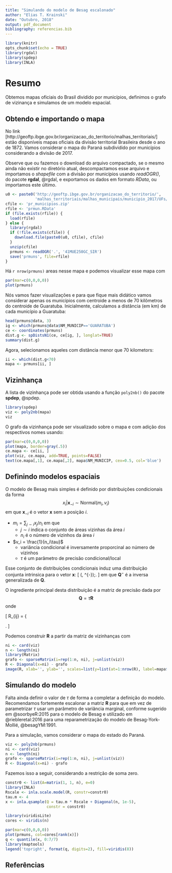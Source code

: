 ```yaml
---
title: "Simulando do modelo de Besag escalonado"
author: "Elias T. Krainski"
date: "Outubro, 2018"
output: pdf_document
bibliography: referencias.bib 
---
```


```r
library(knitr)
opts_chunk$set(echo = TRUE)
library(rgdal)
library(spdep)
library(INLA)
```

# Resumo 

Obtemos mapas oficiais do Brasil dividido por municípios, 
definimos o grafo de vizinança e simulamos de um modelo espacial. 

## Obtendo e importando o mapa

No link [http://geoftp.ibge.gov.br/organizacao_do_territorio/malhas_territoriais/]
estão disponíveis mapas oficiais da divisão territorial Brasileira 
desde o ano de 1872. 
Vamos considerar o mapa do Paraná subdividido por municípios considerando 
a divisão de 2017. 

Observe que ou fazemos o download do arquivo compactado, 
se o mesmo ainda não existir no diretório atual, 
descompactamos esse arquivo e 
importamos o _shapefile_ com a divisão por municípios usando 
_readOGR()_, do pacote **rgdal**, @rgdal, 
e exportamos os dados em formato _RData_, 
ou importamos este último. 

```r
u0 <- paste0('http://geoftp.ibge.gov.br/organizacao_do_territorio/', 
             'malhas_territoriais/malhas_municipais/municipio_2017/UFs/PR/')
cfile <- 'pr_municipios.zip'
rfile <- 'prmun.RData'
if (file.exists(rfile)) {
  load(rfile) 
} else {
  library(rgdal)
  if (!file.exists(cfile)) {
    download.file(paste0(u0, cfile), cfile)
  }
  unzip(cfile)
  prmuns <- readOGR('.', '41MUE250GC_SIR') 
  save('prmuns', file=rfile) 
}
```

Há `r nrow(prmuns)` areas nesse mapa e podemos 
visualizar esse mapa com 

```r
par(mar=c(0,0,0,0))
plot(prmuns)
```

Nós vamos fazer visualizações e para que fique mais didático vamos 
considerar apenas os municípios com centroide a menos de 70 kilômetros 
do centroide de Guaratuba. 
Inicialmente, calculamos a distância (em km) 
de cada município a Guaratuba:

```r
head(prmuns@data, 3)
ig <- which(prmuns@data$NM_MUNICIP=='GUARATUBA')
ce <- coordinates(prmuns)
dist.g <- spDistsN1(ce, ce[ig, ], longlat=TRUE)
summary(dist.g) 
```

Agora, selecionamos aqueles com distância menor que 70 kilometors: 

```r
ii <- which(dist.g<70)
mapa <- prmuns[ii, ]
```

## Vizinhança 

A lista de vizinhança pode ser obtida usando a função `poly2nb()`
do pacote **spdep**, @spdep. 

```r
library(spdep)
viz <- poly2nb(mapa)
viz
```

O grafo da vizinhança pode ser visualizado sobre o mapa e 
com adição dos respectivos nomes usando:

```r
par(mar=c(0,0,0,0))
plot(mapa, border=gray(.5))
ce.mapa <- ce[ii, ]
plot(viz, ce.mapa, add=TRUE, points=FALSE) 
text(ce.mapa[,1], ce.mapa[,2], mapa$NM_MUNICIP, cex=0.5, col='blue') 
```


## Definindo modelos espaciais 

O modelo de Besag mais simples é definido por distribuições condicionais da forma 
$$x_i | \mathbf{x}_{-i} \sim \textrm{Normal}(m_i, v_i)$$ 
em que $\mathbf{x}_{-i}$ é o vetor $\mathbf{x}$ sem a posição $i$.

- $m_i = \sum_{j\sim i}x_j/n_i$ em que 
    - $j\sim i$ indica o conjunto de áreas vizinhas da área $i$
    - $n_i$ é o número de vizinhos da área $i$

- $v_i = \frac{1}{n_i\tau}$
    - variância condicional é inversamente proporcinal ao número de vizinhos
    - $\tau$ é um parâmetro de precisão condicional/local

Esse conjunto de distribuições condicionais induz uma distribuição 
conjunta intrinsica para o vetor $\mathbf{x}$:
\[
\mathbf{x} \sim \textrm{Normal}(\mathbf{0}, \mathbf{Q}^{-})\;.
\]
em que $\mathbf{Q}^{-}$ é a inversa generalizada de $\mathbf{Q}$. 

O ingrediente principal desta distribuição é a matriz de precisão 
dada por 
$$\mathbf{Q} = \tau \mathbf{R}$$ 
onde 

\[
R_{ij} = \left\{ \begin{array}{rl} 
 n_i, & \textrm{ se } i=j \\
 -1, & \textrm{ se } i\sim j \\
 0, & \textrm{ caso contrario}
 \end{array} \right.
\]

Podemos construir $\mathbf{R}$ a partir da matriz de vizinhanças com 

```r
ni <- card(viz)
n <- length(ni)
library(Matrix)
grafo <- sparseMatrix(i=rep(1:n, ni), j=unlist(viz))
R <- Diagonal(x=ni) - grafo
image(R, xlab='', ylab='', scales=list(y=list(at=1:nrow(R), label=mapa$NM_MUNICIP)))
```


## Simulando do modelo 

Falta ainda definir o valor de $\tau$ de forma a 
completar a definição do modelo. 
Recomendamos fortemente escalonar a matriz $\mathbf{R}$
para que em vez de parametrizar $\tau$ usar um parâmetro 
de variância marginal, conforme sugerido em @soorbyeR:2015 
para o modelo de Besag e utilizado em @riebleretal:2016 
para uma reparametrização do modelo de Besag-York-Mollié, @besagYM:1991. 

Para a simulação, vamos considerar o mapa do estado do Paraná. 

```r
viz <- poly2nb(prmuns)
ni <- card(viz)
n <- length(ni)
grafo <- sparseMatrix(i=rep(1:n, ni), j=unlist(viz))
R <- Diagonal(x=ni) - grafo
```

Fazemos isso a seguir, considerando a restrição de soma zero.

```r
constr0 <- list(A=matrix(1, 1, n), e=0)
library(INLA)
Rscale <- inla.scale.model(R, constr=constr0)
tau.m <- 4
x <- inla.qsample(Q = tau.m * Rscale + Diagonal(n, 1e-5), 
                  constr = constr0)

library(viridisLite)
cores <- viridis(n)

par(mar=c(0,0,0,0))
plot(prmuns, col=cores[rank(x)]) 
q <- quantile(x, 0:7/7)
library(maptools)
legend('topright', format(q, digits=2), fill=viridis(8))
```

## Referências 
